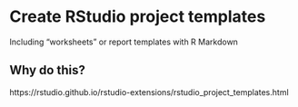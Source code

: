 # Create RStudio project templates {#proj-templates}

Including "worksheets" or report templates with R Markdown 

## Why do this?

https://rstudio.github.io/rstudio-extensions/rstudio_project_templates.html
